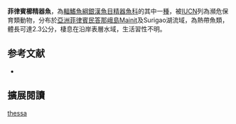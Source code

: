 {{Speciesbox
| name = 菲律賓櫛精器魚
| image = 
| status = EN
| status_system = IUCN3.1
| genus = Neostethus
| species = thessa
| authority = [[Aurich|Aurich]], 1937
| synonyms = *''Solenophallus thessa'',Aurich, 1937
}}
'''菲律賓櫛精器魚'''，為[[輻鰭魚綱|輻鰭魚綱]][[銀漢魚目|銀漢魚目]][[精器魚科|精器魚科]]的其中一[[種|種]]，被[[IUCN|IUCN]]列為瀕危保育類動物，分布於[[亞洲|亞洲]][[菲律賓|菲律賓]][[民答那峨島|民答那峨島]]Mainit及Surigao湖流域，為熱帶魚類，體長可達2.3公分，棲息在沿岸表層水域，生活習性不明。
==参考文献==
*{{FishBase_species|genus=Neostethus|species=thessa|year=2016|month=3}}

== 擴展閱讀 ==
{{refbegin}}
{{wikispecies-inline|Neostethus thessa|菲律賓櫛精器魚}}
{{refend}}
{{Taxonbar|from=Q2930189}}

[[Category:櫛精器魚屬|thessa]]


{{魚類小作品}}